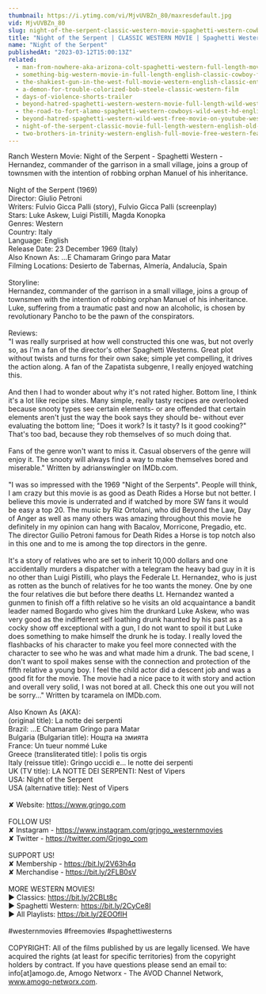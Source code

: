 ```yaml
---
thumbnail: https://i.ytimg.com/vi/MjvUVBZn_80/maxresdefault.jpg
vid: MjvUVBZn_80
slug: night-of-the-serpent-classic-western-movie-spaghetti-western-cowboy-film
title: "Night of the Serpent | CLASSIC WESTERN MOVIE | Spaghetti Western | Cowboy Film"
name: "Night of the Serpent"
publishedAt: "2023-03-12T15:00:13Z"
related:
  - man-from-nowhere-aka-arizona-colt-spaghetti-western-full-length-movie-english-hd-free-films
  - something-big-western-movie-in-full-length-english-classic-cowboy-film-free-full-westerns
  - the-shakiest-gun-in-the-west-full-movie-western-english-classic-entire-film-full-free-movies
  - a-demon-for-trouble-colorized-bob-steele-classic-western-film
  - days-of-violence-shorts-trailer
  - beyond-hatred-spaghetti-western-western-movie-full-length-wild-west
  - the-road-to-fort-alamo-spaghetti-western-cowboys-wild-west-hd-english
  - beyond-hatred-spaghetti-western-wild-west-free-movie-on-youtube-western-movies
  - night-of-the-serpent-classic-movie-full-length-western-english-old-cowboy-movie
  - two-brothers-in-trinity-western-english-full-movie-free-western-feature-film-spaghetti-western
---
```


Ranch Western Movie: Night of the Serpent - Spaghetti Western - Hernandez, commander of the garrison in a small village, joins a group of townsmen with the intention of robbing orphan Manuel of his inheritance.<br />
<br />
Night of the Serpent (1969)<br />
Director: Giulio Petroni<br />
Writers: Fulvio Gicca Palli (story), Fulvio Gicca Palli (screenplay) <br />
Stars: Luke Askew, Luigi Pistilli, Magda Konopka<br />
Genres: Western <br />
Country: Italy<br />
Language: English<br />
Release Date: 23 December 1969 (Italy)<br />
Also Known As: ...E Chamaram Gringo para Matar <br />
Filming Locations: Desierto de Tabernas, Almería, Andalucía, Spain<br />
<br />
Storyline:<br />
Hernandez, commander of the garrison in a small village, joins a group of townsmen with the intention of robbing orphan Manuel of his inheritance. Luke, suffering from a traumatic past and now an alcoholic, is chosen by revolutionary Pancho to be the pawn of the conspirators.<br />
<br />
Reviews:<br />
"I was really surprised at how well constructed this one was, but not overly so, as I'm a fan of the director's other Spaghetti Westerns. Great plot without twists and turns for their own sake; simple yet compelling, it drives the action along. A fan of the Zapatista subgenre, I really enjoyed watching this.<br />
<br />
And then I had to wonder about why it's not rated higher. Bottom line, I think it's a lot like recipe sites. Many simple, really tasty recipes are overlooked because snooty types see certain elements- or are offended that certain elements aren't just the way the book says they should be- without ever evaluating the bottom line; "Does it work? Is it tasty? Is it good cooking?" That's too bad, because they rob themselves of so much doing that.<br />
<br />
Fans of the genre won't want to miss it. Casual observers of the genre will enjoy it. The snooty will always find a way to make themselves bored and miserable." Written by adrianswingler on IMDb.com.<br />
<br />
"I was so impressed with the 1969 "Night of the Serpents". People will think, I am crazy but this movie is as good as Death Rides a Horse but not better. I believe this movie is underrated and if watched by more SW fans it would be easy a top 20. The music by Riz Ortolani, who did Beyond the Law, Day of Anger as well as many others was amazing throughout this movie he definitely in my opinion can hang with Bacalov, Morricone, Pregadio, etc. The director Guilio Petroni famous for Death Rides a Horse is top notch also in this one and to me is among the top directors in the genre.<br />
<br />
It's a story of relatives who are set to inherit 10,000 dollars and one accidentally murders a dispatcher with a telegram the heavy bad guy in it is no other than Luigi Pistilli, who plays the Federale Lt. Hernandez, who is just as rotten as the bunch of relatives for he too wants the money. One by one the four relatives die but before there deaths Lt. Hernandez wanted a gunmen to finish off a fifth relative so he visits an old acquaintance a bandit leader named Bogardo who gives him the drunkard Luke Askew, who was very good as the indifferent self loathing drunk haunted by his past as a cocky show off exceptional with a gun, I do not want to spoil it but Luke does something to make himself the drunk he is today. I really loved the flashbacks of his character to make you feel more connected with the character to see who he was and what made him a drunk. The bad scene, I don't want to spoil makes sense with the connection and protection of the fifth relative a young boy. I feel the child actor did a descent job and was a good fit for the movie. The movie had a nice pace to it with story and action and overall very solid, I was not bored at all. Check this one out you will not be sorry..." Written by tcaramela on IMDb.com.<br />
<br />
Also Known As (AKA):<br />
(original title): La notte dei serpenti<br />
Brazil: ...E Chamaram Gringo para Matar<br />
Bulgaria (Bulgarian title): Нощта на змията<br />
France: Un tueur nommé Luke<br />
Greece (transliterated title): I polis tis orgis<br />
Italy (reissue title): Gringo uccidi e... le notte dei serpenti<br />
UK (TV title): LA NOTTE DEI SERPENTI: Nest of Vipers<br />
USA: Night of the Serpent<br />
USA (alternative title): Nest of Vipers<br />
<br />
✘ Website: https://www.grjngo.com<br />
<br />
FOLLOW US!<br />
✘ Instagram - https://www.instagram.com/grjngo_westernmovies<br />
✘ Twitter - https://twitter.com/Grjngo_com<br />
<br />
SUPPORT US!<br />
✘ Membership - https://bit.ly/2V63h4q<br />
✘ Merchandise - https://bit.ly/2FLB0sV<br />
<br />
MORE WESTERN MOVIES! <br />
► Classics: https://bit.ly/2CBLt8c <br />
► Spaghetti Western: https://bit.ly/2CyCe8I <br />
► All Playlists: https://bit.ly/2EOOfIH <br />
<br />
#westernmovies #freemovies #spaghettiwesterns<br />
<br />
COPYRIGHT: All of the films published by us are legally licensed. We have acquired the rights (at least for specific territories) from the copyright holders by contract. If you have questions please send an email to: info[at]amogo.de, Amogo Networx - The AVOD Channel Network, www.amogo-networx.com.
